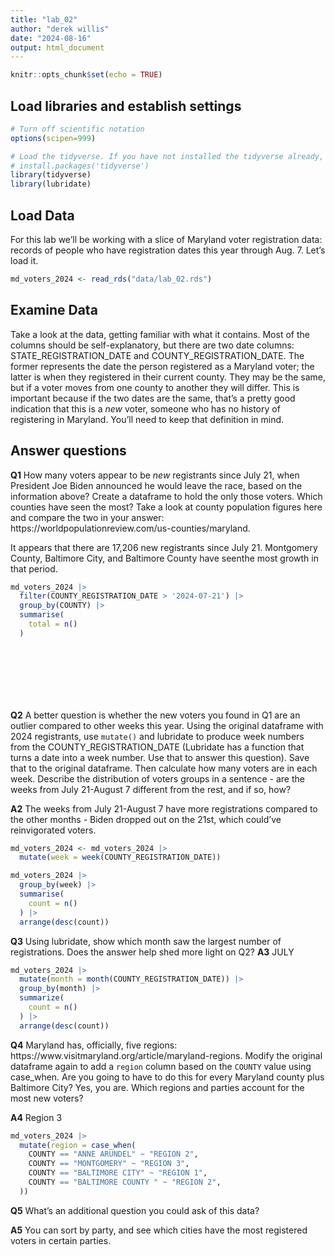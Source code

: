 ```yaml
---
title: "lab_02"
author: "derek willis"
date: "2024-08-16"
output: html_document
---
```


```r
knitr::opts_chunk$set(echo = TRUE)
```

## Load libraries and establish settings

```r
# Turn off scientific notation
options(scipen=999)

# Load the tidyverse. If you have not installed the tidyverse already, remove the # from the next line and run it first.  
# install.packages('tidyverse')
library(tidyverse)
library(lubridate)
```

## Load Data

For this lab we'll be working with a slice of Maryland voter registration data: records of people who have registration dates this year through Aug. 7. Let's load it.

```r
md_voters_2024 <- read_rds("data/lab_02.rds")
```

## Examine Data

Take a look at the data, getting familiar with what it contains. Most of the columns should be self-explanatory, but there are two date columns: STATE_REGISTRATION_DATE and COUNTY_REGISTRATION_DATE. The former represents the date the person registered as a Maryland voter; the latter is when they registered in their current county. They may be the same, but if a voter moves from one county to another they will differ. This is important because if the two dates are the same, that's a pretty good indication that this is a *new* voter, someone who has no history of registering in Maryland. You'll need to keep that definition in mind.

## Answer questions

**Q1** How many voters appear to be *new* registrants since July 21, when President Joe Biden announced he would leave the race, based on the information above? Create a dataframe to hold the only those voters. Which counties have seen the most? Take a look at county population figures here and compare the two in your answer: https://worldpopulationreview.com/us-counties/maryland.

It appears that there are 17,206 new registrants since July 21. Montgomery County, Baltimore City, and Baltimore County have seenthe most growth in that period. 

```r
md_voters_2024 |>
  filter(COUNTY_REGISTRATION_DATE > '2024-07-21') |>
  group_by(COUNTY) |>
  summarise(
    total = n()
  )


  



  
```

**Q2** A better question is whether the new voters you found in Q1 are an outlier compared to other weeks this year. Using the original dataframe with 2024 registrants, use `mutate()` and lubridate to produce week numbers from the COUNTY_REGISTRATION_DATE (Lubridate has a function that turns a date into a week number. Use that to answer this question). Save that to the original dataframe. Then calculate how many voters are in each week. Describe the distribution of voters groups in a sentence - are the weeks from July 21-August 7 different from the rest, and if so, how?

**A2**
The weeks from July 21-August 7 have more registrations compared to the other months - Biden dropped out on the 21st, which could've reinvigorated voters. 
```r
md_voters_2024 <- md_voters_2024 |>
  mutate(week = week(COUNTY_REGISTRATION_DATE))

md_voters_2024 |>
  group_by(week) |>
  summarise(
    count = n()
  ) |>
  arrange(desc(count))
```

**Q3** Using lubridate, show which month saw the largest number of registrations. Does the answer help shed more light on Q2?
**A3** JULY

```r
md_voters_2024 |>
  mutate(month = month(COUNTY_REGISTRATION_DATE)) |>
  group_by(month) |>
  summarize(
    count = n()
  ) |>
  arrange(desc(count))


```

**Q4** Maryland has, officially, five regions: https://www.visitmaryland.org/article/maryland-regions. Modify the original dataframe again to add a `region` column based on the `COUNTY` value using case_when. Are you going to have to do this for every Maryland county plus Baltimore City? Yes, you are. Which regions and parties account for the most new voters?

**A4** Region 3

```r

md_voters_2024 |>
  mutate(region = case_when(
    COUNTY == "ANNE ARUNDEL" ~ "REGION 2", 
    COUNTY == "MONTGOMERY" ~ "REGION 3", 
    COUNTY == "BALTIMORE CITY" ~ "REGION 1", 
    COUNTY == "BALTIMORE COUNTY " ~ "REGION 2", 
  ))
```


**Q5** What's an additional question you could ask of this data?

**A5** 
You can sort by party, and see which cities have the most registered voters in certain parties. 